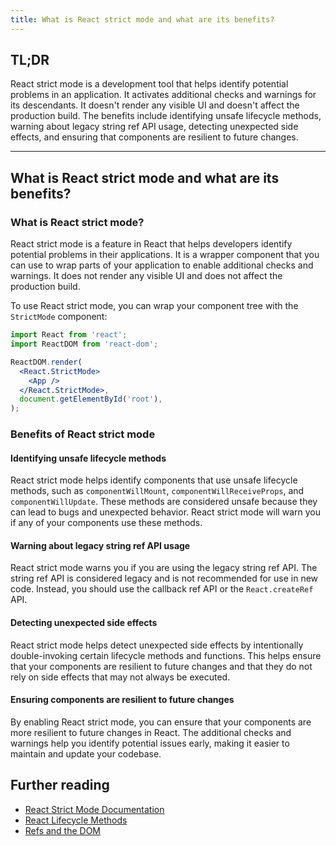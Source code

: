 ```yaml
---
title: What is React strict mode and what are its benefits?
---
```


## TL;DR

React strict mode is a development tool that helps identify potential problems in an application. It activates additional checks and warnings for its descendants. It doesn't render any visible UI and doesn't affect the production build. The benefits include identifying unsafe lifecycle methods, warning about legacy string ref API usage, detecting unexpected side effects, and ensuring that components are resilient to future changes.

---

## What is React strict mode and what are its benefits?

### What is React strict mode?

React strict mode is a feature in React that helps developers identify potential problems in their applications. It is a wrapper component that you can use to wrap parts of your application to enable additional checks and warnings. It does not render any visible UI and does not affect the production build.

To use React strict mode, you can wrap your component tree with the `StrictMode` component:

```jsx
import React from 'react';
import ReactDOM from 'react-dom';

ReactDOM.render(
  <React.StrictMode>
    <App />
  </React.StrictMode>,
  document.getElementById('root'),
);
```

### Benefits of React strict mode

#### Identifying unsafe lifecycle methods

React strict mode helps identify components that use unsafe lifecycle methods, such as `componentWillMount`, `componentWillReceiveProps`, and `componentWillUpdate`. These methods are considered unsafe because they can lead to bugs and unexpected behavior. React strict mode will warn you if any of your components use these methods.

#### Warning about legacy string ref API usage

React strict mode warns you if you are using the legacy string ref API. The string ref API is considered legacy and is not recommended for use in new code. Instead, you should use the callback ref API or the `React.createRef` API.

#### Detecting unexpected side effects

React strict mode helps detect unexpected side effects by intentionally double-invoking certain lifecycle methods and functions. This helps ensure that your components are resilient to future changes and that they do not rely on side effects that may not always be executed.

#### Ensuring components are resilient to future changes

By enabling React strict mode, you can ensure that your components are more resilient to future changes in React. The additional checks and warnings help you identify potential issues early, making it easier to maintain and update your codebase.

## Further reading

- [React Strict Mode Documentation](https://reactjs.org/docs/strict-mode.html)
- [React Lifecycle Methods](https://reactjs.org/docs/react-component.html#the-component-lifecycle)
- [Refs and the DOM](https://reactjs.org/docs/refs-and-the-dom.html)
